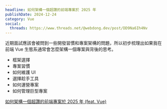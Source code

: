 ```yaml
---
headline: 如何架構一個超讚的前端專案於 2025 年
publishDate: 2024-12-24
category: Vue
social:
  threads: https://www.threads.net/@webdong.dev/post/DD9Na6Ih4Nv
---
```


近期面試應該會被問到一些開發習慣和專案架構的問題，所以初步梳理出如果我在前端 Vue 生態系通常會怎麼架構一個專案與背後的思考。

- 框架選擇
- 專案習慣
- 如何維護 UI
- 選擇趁手工具
- 如何運營專案
- 如何管理巨型專案

[如何架構一個超讚的前端專案於 2025 年 (feat. Vue)](https://www.webdong.dev/post/how-to-build-a-awesome-frontend-project-in-2025/)
